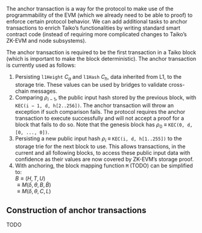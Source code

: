 The anchor transaction is a way for the protocol to make use of the programmability of the EVM (which we already need to be able to proof) to enforce certain protocol behavior. We can add additional tasks to anchor transactions to enrich Taiko’s functionalities by writing standard smart contract code (instead of requiring more complicated changes to Taiko’s ZK-EVM and node subsystems).

The anchor transaction is required to be the first transaction in a Taiko block (which is important to make the block deterministic). The anchor transaction is currently used as follows:
1. Persisting `l1Height` $C_a$ and `l1Hash` $C_h$, data inherited from L1, to the storage trie. These values can be used by bridges to validate cross-chain messages.
2. Comparing $ρ_{i−1}$, the public input hash stored by the previous block, with `KEC(i − 1, d, h[2..256])`. The anchor transaction will throw an exception if such comparison fails. The protocol requires the anchor transaction to execute successfully and will not accept a proof for a block that fails to do so. Note that the genesis block has $ρ_0$ ≡ `KEC(0, d, [0, ..., 0])`.
3. Persisting a new public input hash $ρ_i$ ≡ `KEC(i, d, h[1..255])` to the storage trie for the next block to use. This allows transactions, in the current and all following blocks, to access these public input data with confidence as their values are now covered by ZK-EVM’s storage proof.
4. With anchoring, the block mapping function `M` (TODO) can be simplified to:  
    $B ≡ (H, T, U)$ \
    $≡ M(δ, θ, B, \dot{B})$ \
    $≡ M(δ, θ, C, L)$ 

## Construction of anchor transactions
TODO
